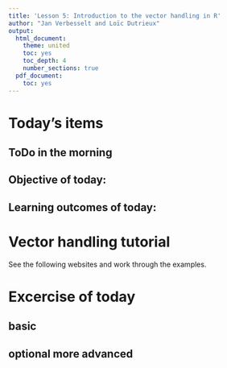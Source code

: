 ```yaml
---
title: 'Lesson 5: Introduction to the vector handling in R'
author: "Jan Verbesselt and Loïc Dutrieux"
output:
  html_document:
    theme: united
    toc: yes
    toc_depth: 4
    number_sections: true
  pdf_document:
    toc: yes
---
```


# Today's items

## ToDo in the morning

## Objective of today:

## Learning outcomes of today:

# Vector handling tutorial

See the following websites and work through the examples.

# Excercise of today

## basic

## optional more advanced